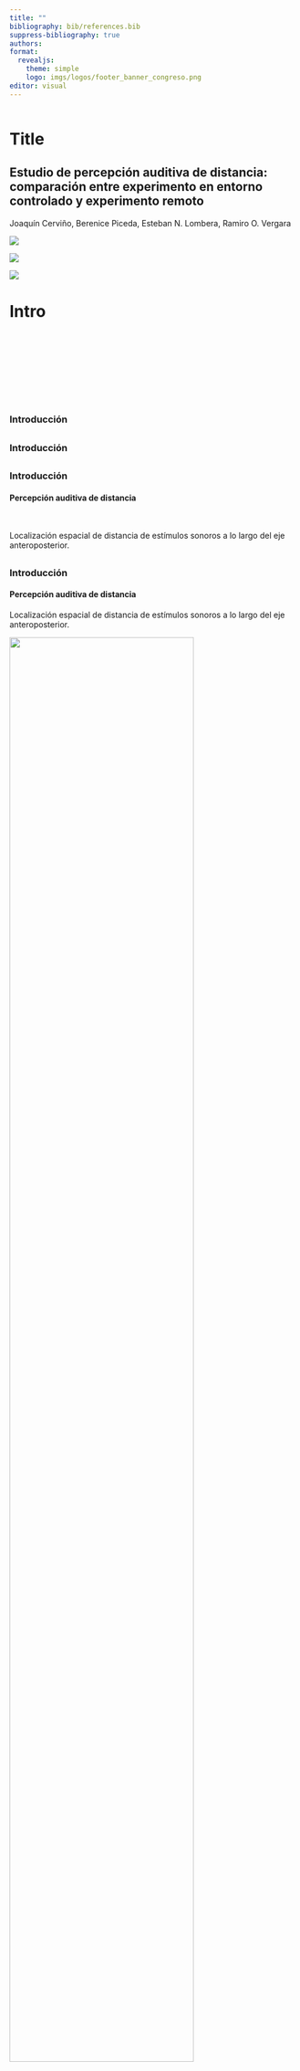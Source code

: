 ```yaml
---
title: ""
bibliography: bib/references.bib
suppress-bibliography: true
authors: 
format: 
  revealjs:
    theme: simple
    logo: imgs/logos/footer_banner_congreso.png
editor: visual
---
```


```r

```

# Title {visibility="hidden"}

## Estudio de percepción auditiva de distancia: comparación entre experimento en entorno controlado y experimento remoto {transition="none fade-out" transition-speed="fast"}

Joaquín Cerviño, Berenice Piceda, Esteban N. Lombera, Ramiro O. Vergara

::: {layout="[[1,1,1]]"}
![](imgs/logos/lapso_black3.png)

![](imgs/logos/Unqui.png)

![](imgs/logos/Conicet.png)
:::

# Intro {visibility="hidden"}

##  {transition="fade-in" transition-speed="fast" auto-animate="true"}

<br>

<br>

<br>

<br>

### Introducción

##  {transition="fade-in" transition-speed="fast" auto-animate="true"}

### Introducción

##  {transition="fade-in" transition-speed="fast" auto-animate="true"}

### Introducción

#### Percepción auditiva de distancia

<br>

Localización espacial de distancia de estímulos sonoros a lo largo del eje anteroposterior.

##  {transition="fade-in" transition-speed="fast" auto-animate="true"}

### Introducción

#### Percepción auditiva de distancia

Localización espacial de distancia de estímulos sonoros a lo largo del eje anteroposterior.

![](imgs/azimut.jpg){fig-align="center" width="80%"}

##  {transition="fade-in" transition-speed="fast" auto-animate="true"}

### Introducción

#### Percepción auditiva de distancia

Localización espacial de distancia de estímulos sonoros a lo largo del eje anteroposterior.

-   Relevante para la ubicación de estímulos ocluidos

##  {transition="fade-in" transition-speed="fast" auto-animate="true"}

### Introducción

#### Percepción auditiva de distancia

Localización espacial de distancia de estímulos sonoros a lo largo del eje anteroposterior.

-   Relevante para la ubicación de estímulos ocluidos
-   Relevante para personas con impedimentos visuales

##  {transition="fade-in" transition-speed="fast" auto-animate="true"}

### Introducción

#### Percepción auditiva de distancia

Localización espacial de distancia de estímulos sonoros a lo largo del eje anteroposterior.

-   Relevante para la ubicación de estímulos ocluidos
-   Relevante para personas con impedimentos visuales
-   Notablemente más precisa en instancia bimodal (complementada por percepción visual)

##  {transition="fade-in" transition-speed="fast" auto-animate="true"}

### Introducción

#### Percepción auditiva de distancia

Se vale de los siguientes indicios:

-   Intensidad de estímulo
-   Relación entre energía directa y reverberante de estímulo

##  {transition="fade-in" transition-speed="fast" auto-animate="true"}

### Introducción

#### Percepción auditiva de distancia

Se vale de los siguientes indicios:

-   Intensidad de estímulo
-   Relación entre energía directa y reverberante de estímulo

::: columns
::: {.column width="50%"}
Se cuantifica comunmente de acuerdo a una función de potencia con la forma

$$
r^\prime = kr^a
$$
:::

::: {.column width="50%"}
![](imgs/curva.png){width="90%"}
:::
:::

##  {transition="fade-in" transition-speed="fast" auto-animate="true"}

### Introducción

#### Percepción auditiva de distancia

Setups experimentales para el estudio de la percepción auditiva de distancia.

-   Entornos experimentales controlados
-   Fuentes sonoras reales o virtuales (HRTF / BRIR)

::: columns
::: {.column width="50%"}
![](imgs/setup/sala_teatro.jpg)
:::

::: {.column width="50%"}
![](imgs/setup/sala_untref.jpg)
:::
:::

##  {transition="fade-in" transition-speed="fast" auto-animate="true"}

### Objetivo

#### Pregunta de investigación

¿Es posible reproducir los resultados reportados en la literatura obtenidos con equipamiento profesional en un contexto donde se utilice equipamiento hogareño?

::: columns
::: {.column width="50%"}
Entorno controlado

-   Sala experimental
-   Equipamiento de audio de calidad profesional
    -   Auriculares
    -   Interfaz digital analógica
:::

::: {.column width="50%"}
Entorno no controlado

-   Experimento web
-   Auriculares provistos por participantes
    -   Diversa calidad
    -   Distinto tipo
:::
:::

# Methods {visibility="hidden"}

##  {transition="fade-in" transition-speed="fast" auto-animate="true"}

### Metodología

::: columns
::: {.column width="30%"}
#### Participantes

80 sujetos con edad promedio 32 años.

-   30 entorno controlado

-   50 web

-   28 mujeres

-   50 hombres

-   2 otros
:::

::: {.column width="40%"}
:::

::: {.column width="30%"}
:::
:::

##  {auto-animate="true"}

### Metodología

::: columns
::: {.column width="30%"}
#### Participantes

80 sujetos con edad promedio 32 años.

-   30 entorno controlado

-   50 web

-   28 mujeres

-   50 hombres

-   2 otros
:::

::: {.column width="40%"}
#### Materiales

-   Computadora

##### Entorno controlado

-   Auriculares Sennheiser HD 800
-   Interfaz RME Fireface USB

##### Entorno no controlado

-   Auriculares diversos
:::

::: {.column width="30%"}
:::
:::

##  {auto-animate="true"}

### Metodología

::: columns
::: {.column width="30%"}
#### Participantes

80 sujetos con edad promedio 32 años.

-   30 entorno controlado

-   50 web

-   28 mujeres

-   50 hombres

-   2 otros
:::

::: {.column width="40%"}
#### Materiales

-   Computadora

##### Entorno controlado

-   Auriculares Sennheiser HD 800
-   Interfaz RME Fireface USB

##### Entorno no controlado

-   Auriculares diversos
:::

::: {.column width="30%"}
#### Procedimiento

1.  Encuesta con datos poblacionales
2.  Sesión experimental programada en PsychoPy
:::
:::

# Results {visibility="hidden"}

## {auto-animate="true"}

### Resultados 

<br>

Se realizó un análisis estadístico aplicando un modelo de efectos mixtos. Se consideró condición entorno como efecto fijo, y como efectos aleatorios la compresión (pendiente) e intercepto. Se utilizó el paquete lmer de R.

## {auto-animate="true"}

### Resultados {auto-animate="true"}

Se realizó un análisis estadístico aplicando un modelo de efectos mixtos. Se consideró condición entorno como efecto fijo, y como efectos aleatorios la compresión (pendiente) e intercepto. Se utilizó el paquete lmer de R.

Se incluyeron datos de un experimento previo como "Control". El mismo tenía como objetivo la comparación de técnicas de espacialización de estímulos sonoros.

## {auto-animate="true"}

### Resultados {auto-animate="true"}

Se realizó un análisis estadístico aplicando un modelo de efectos mixtos. Se consideró condición entorno como efecto fijo, y como efectos aleatorios la compresión (pendiente) e intercepto. Se utilizó el paquete lmer de R.

Se incluyeron datos de un experimento previo como "Control". El mismo tenía como objetivo la comparación de técnicas de espacialización de estímulos sonoros.

Se observa una interacción significativa entre la condición de entorno y distancia percibida.

$$
F(2,77)=4.4973, p = 0.01422
$$

## {auto-animate="true"}

### Resultados {auto-animate="true"}

![](./figuras/F2A_PAD_LMER.png){fig-align="center"}

## {auto-animate="true"}

### Resultados {auto-animate="true"}

![](./figuras/F2B_Slop_LMER.png){fig-align="center"}


# Discusion {visibility="hidden"}

##  {transition="fade-in" transition-speed="fast" auto-animate="true"}

<br>

<br>

<br>

<br>

### Discusión

##  {transition="fade-in" transition-speed="fast" auto-animate="true"}

### Discusión

##  {transition="fade-in" transition-speed="fast" auto-animate="true"}

### Discusión

Los resultados demuestran una tendencia a la sobreestimación de las distancias reportadas para los estímulos sonoros.

##  {transition="fade-in" transition-speed="fast" auto-animate="true"}

### Discusión

Los resultados demuestran una tendencia a la sobreestimación de las distancias reportadas para los estímulos sonoros.

Esto diverge de los resultados de experimentos de percepción de distancia tradicional. De todas formas, otros reportes de experimentos web reflejan una tendencia a la sobreestimación de las fuentes sonoras.

##  {transition="fade-in" transition-speed="fast" auto-animate="true"}

### Discusión

La interacción se explica por las diferencias significativas observables para la estimación de distancia del estímulo más cercano y más lejano entre las dos condiciones analizadas.

##  {transition="fade-in" transition-speed="fast" auto-animate="true"}

### Discusión

La interacción se explica por las diferencias significativas observables para la estimación de distancia del estímulo más cercano y más lejano entre las dos condiciones analizadas.

En el experimento web ("Entorno desconocido") se sobrestimó la distancia del estímulo sonoro más cercano. Contrariamente, la posición del estímulo sonoro más lejano fue subestimada.

##  {transition="fade-in" transition-speed="fast" auto-animate="true"}

### Discusión

La interacción se explica por las diferencias significativas observables para la estimación de distancia del estímulo más cercano y más lejano entre las dos condiciones analizadas.

En el experimento web ("Entorno desconocido") se sobrestimó la distancia del estímulo sonoro más cercano. Contrariamente, la posición del estímulo sonoro más lejano fue subestimada.

En la condición "Entorno Controlado", se puede observar que este patrón se invierte. La posición del estímulo más cercano se subestima y se sobreestima la posición del más lejano.


##  {transition="fade-in" transition-speed="fast" auto-animate="true"}

### Discusión

No existen diferencias significativas en las compresión individual de los sujetos entre la sala Control y Entorno Controlado (pendientes del modelo de efectos mixtos)

##  {transition="fade-in" transition-speed="fast" auto-animate="true"}

### Discusión

No existen diferencias significativas en las compresión individual de los sujetos entre la sala Control y Entorno Controlado (pendientes del modelo de efectos mixtos)

Sí son observables diferencias significativas entre las pendientes de Control y Entorno Controlado con respecto a Entorno Desconocido (obtenido a partir del experimento web).

# Conclusion {visibility="hidden"}

## {transition="fade-in" transition-speed="fast" auto-animate="true"}

### Conclusión

<br> <br> <br>


## {auto-animate="true"}

### Conclusión

<br>

Los resultados revelan una divergencia significativa en los coeficientes de compresión de la percepción auditiva de distancia entre ambos contextos.

## {auto-animate="true"}
### Conclusión

Los resultados revelan una divergencia significativa en los coeficientes de compresión de la percepción auditiva de distancia entre ambos contextos. 

Esto destaca la necesidad de continuar desarrollando estas tecnologías para asegurar una inmersión efectiva en entornos no controlados.

## {auto-animate="true"}
### Conclusión

Los resultados revelan una divergencia significativa en los coeficientes de compresión de la percepción auditiva de distancia entre ambos contextos. 

Esto destaca la necesidad de continuar desarrollando estas tecnologías para asegurar una inmersión efectiva en entornos no controlados.

A pesar de estas diferencias el entorno no controlado tuvo una performance aceptable, sobre todo considerando su aplicación en contextos recreativos donde se busca un efecto de distancia y no simulaciones exactas.

# End {visibility="hidden"}

### ¡Gracias! ¿Preguntas?

### Estudio de percepción auditiva de distancia: comparación entre experimento en entorno controlado y experimento remoto

Joaquín Cerviño, Berenice Piceda, Esteban N. Lombera, Ramiro O. Vergara <br> contacto: jcervino4\@uvq.edu.ar

::: {layout="[[1.5,1.2,1.5],[1]]"}
![](imgs/logos/lapso_black3.png)

![](imgs/logos/Unqui.png) ![](imgs/logos/footer_banner_congreso.png)

![](imgs/logos/Conicet.png)
:::
